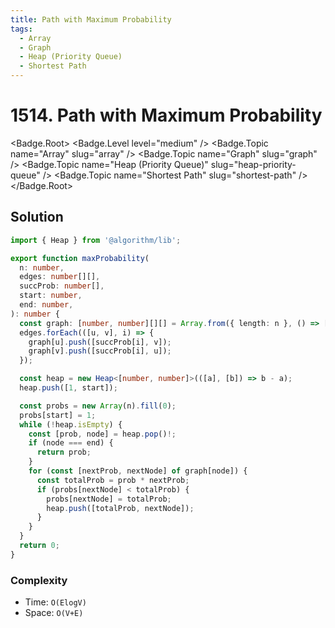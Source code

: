 ```yaml
---
title: Path with Maximum Probability
tags:
  - Array
  - Graph
  - Heap (Priority Queue)
  - Shortest Path
---
```


# 1514. Path with Maximum Probability

<Badge.Root>
  <Badge.Level level="medium" />
  <Badge.Topic name="Array" slug="array" />
  <Badge.Topic name="Graph" slug="graph" />
  <Badge.Topic name="Heap (Priority Queue)" slug="heap-priority-queue" />
  <Badge.Topic name="Shortest Path" slug="shortest-path" />
</Badge.Root>

## Solution

```typescript filename="solution.ts" copy
import { Heap } from '@algorithm/lib';

export function maxProbability(
  n: number,
  edges: number[][],
  succProb: number[],
  start: number,
  end: number,
): number {
  const graph: [number, number][][] = Array.from({ length: n }, () => []);
  edges.forEach(([u, v], i) => {
    graph[u].push([succProb[i], v]);
    graph[v].push([succProb[i], u]);
  });

  const heap = new Heap<[number, number]>(([a], [b]) => b - a);
  heap.push([1, start]);

  const probs = new Array(n).fill(0);
  probs[start] = 1;
  while (!heap.isEmpty) {
    const [prob, node] = heap.pop()!;
    if (node === end) {
      return prob;
    }
    for (const [nextProb, nextNode] of graph[node]) {
      const totalProb = prob * nextProb;
      if (probs[nextNode] < totalProb) {
        probs[nextNode] = totalProb;
        heap.push([totalProb, nextNode]);
      }
    }
  }
  return 0;
}
```

### Complexity

- Time: `O(ElogV)`
- Space: `O(V+E)`

<ProblemLink
  codingSite="leetcode"
  href="https://leetcode.com/problems/path-with-maximum-probability"
  title="Path with Maximum Probability"
/>

